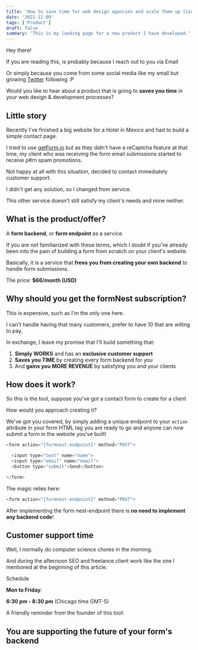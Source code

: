 ```yaml
---
title: 'How to save time for web design agencies and scale them up [simple tool]'
date: '2021-11-09'
tags: ['Product']
draft: false
summary: 'This is my landing page for a new product I have developed.'
---
```


Hey there!

If you are reading this, is probably because I reach out to you via Email

Or simply because you come from some social media like my small but growing [Twitter](https://twitter.com/alejogb1) following :P

Would you like to hear about a product that is going to **saves you time** in your web design & development processes?

## Little story

Recently I've finished a big website for a Hotel in Mexico and had to build a simple contact page.

I tried to use [getForm.io](http://getform.io) but as they didn't have a reCaptcha feature at that time, my client who was receiving the form email submissions started to receive p#rn spam promotions.

Not happy at all with this situation, decided to contact immediately customer support.

I didn't get any solution, so I changed from service.

This other service doesn't still satisfy my client's needs and mine neither.

## What is the product/offer?

A **form backend**, or **form endpoint** as a service.

If you are not familiarized with these terms, which I doubt if you've already been into the pain of building a form from scratch on your client's website.

Basically, it is a service that **frees you from creating your own backend** to handle form submissions.

The price: **$66/month (USD)**

## Why should you get the formNest subscription?

This is expensive, such as I'm the only one here.

I can't handle having that many customers, prefer to have 10 that are willing to pay,

In exchange, I leave my promise that I'll build something that:

1. **Simply WORKS** and has an **exclusive customer support**
2. **Saves you TIME** by creating every form backend for you
3. And **gains you** **MORE REVENUE** by satisfying you and your clients

## How does it work?

So this is the tool, suppose you've got a contact form to create for a client

How would you approach creating it?

We've got you covered, by simply adding a unique endpoint to your `action` attribute in your form HTML tag you are ready to go and anyone can now submit a form in the website you've built!

```js
<form action="{formnest-endpoint}" method="POST">

  <input type="text" name="name">
  <input type="email" name="email">
  <button type="submit">Send</button>

</form>
```

The magic relies here:

```js
<form action="{formnest-endpoint}" method="POST">
```

After implementing the form nest-endpoint there is **no need to implement any backend code**!

## Customer support time

Well, I normally do computer science chores in the morning.

And during the afternoon SEO and freelance client work like the one I mentioned at the beginning of this article.

Schedule

**Mon to Friday**:

**6:30 pm - 8:30 pm** (Chicago time GMT-5)

A friendly reminder from the founder of this tool:

## You are supporting the future of your form's backend
